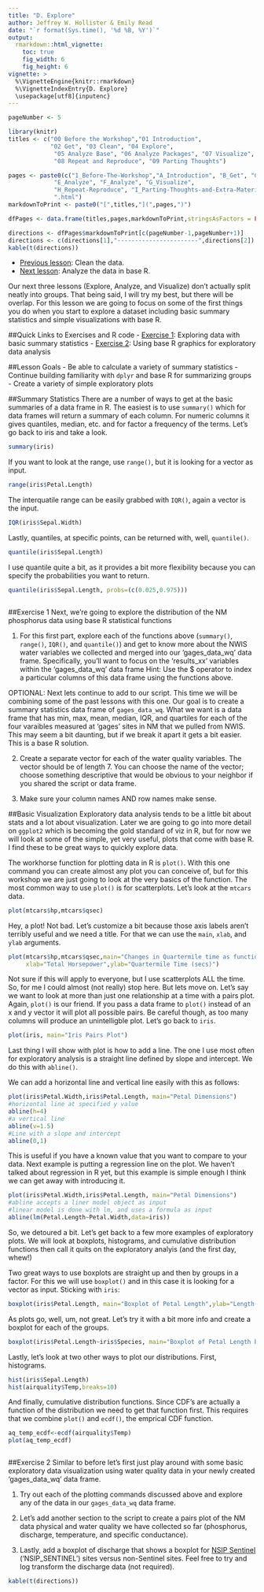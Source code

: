 ```yaml
---
title: "D. Explore"
author: Jeffrey W. Hollister & Emily Read
date: "`r format(Sys.time(), '%d %B, %Y')`"
output: 
  rmarkdown::html_vignette:
    toc: true
    fig_width: 6
    fig_height: 6
vignette: >
  %\VignetteEngine{knitr::rmarkdown}
  %\VignetteIndexEntry{D. Explore}
  \usepackage[utf8]{inputenc}
---
```

```r
pageNumber <- 5

library(knitr)
titles <- c("00 Before the Workshop","01 Introduction", 
            "02 Get", "03 Clean", "04 Explore",
             "05 Analyze Base", "06 Analyze Packages", "07 Visualize",
             "08 Repeat and Reproduce", "09 Parting Thoughts")

pages <- paste0(c("1_Before-The-Workshop","A_Introduction", "B_Get", "C_Clean", "D_Explore",
             "E_Analyze", "F_Analyze", "G_Visualize",
             "H_Repeat-Reproduce", "I_Parting-Thoughts-and-Extra-Materials"),
             ".html")
markdownToPrint <- paste0("[",titles,"](",pages,")")

dfPages <- data.frame(titles,pages,markdownToPrint,stringsAsFactors = FALSE)

directions <- dfPages$markdownToPrint[c(pageNumber-1,pageNumber+1)]
directions <- c(directions[1],"-----------------------",directions[2])
kable(t(directions))
```

- [Previous lesson](C_Clean.html): Clean the data.
- [Next lesson](E_Analyze.html): Analyze the data in base R.

Our next three lessons (Explore, Analyze, and Visualize) don't actually split neatly into groups.  That being said, I will try my best, but there will be overlap.  For this lesson we are going to focus on some of the first things you do when you start to explore a dataset including basic summary statistics and simple visualizations with base R.

##Quick Links to Exercises and R code
- [Exercise 1](#exercise-1): Exploring data with basic summary statistics
- [Exercise 2](#exercise-2): Using base R graphics for exploratory data analysis 

##Lesson Goals
- Be able to calculate a variety of summary statistics
- Continue building familiarity with `dplyr` and base R for summarizing groups
- Create a variety of simple exploratory plots

##Summary Statistics
There are a number of ways to get at the basic summaries of a data frame in R.  The easiest is to use `summary()` which for data frames will return a summary of each column.  For numeric columns it gives quantiles, median, etc. and for factor a frequency of the terms.  Let's go back to iris and take a look.

```r
summary(iris)
```

If you want to look at the range, use `range()`, but it is looking for a vector as input.

```r
range(iris$Petal.Length)
```

The interquatile range can be easily grabbed with `IQR()`, again a vector is the input.

```r
IQR(iris$Sepal.Width)
```

Lastly, quantiles, at specific points, can be returned with, well, `quantile()`.

```r
quantile(iris$Sepal.Length)
```

I use quantile quite a bit, as it provides a bit more flexibility because you can specify the probabilities you want to return.

```r
quantile(iris$Sepal.Length, probs=(c(0.025,0.975)))
```

```r
```

##Exercise 1
Next, we're going to explore the distribution of the NM phosphorus data using base R statistical functions

1. For this first part, explore each of the functions above (`summary()`, `range()`, `IQR()`, and `quantile()`) and get to know more about the NWIS water variables we collected and merged into our 'gages_data_wq' data frame.  Specifically, you'll want to focus on the 'results_xx' variables within the 'gages_data_wq' data frame Hint: Use the $ operator to index a particular columns of this data frame using the functions above. 

OPTIONAL: Next lets continue to add to our script.  This time we will be combining some of the past lessons with this one.  Our goal is to create a summary statistics data frame of `gages_data_wq`.  What we want is a data frame that has min, max, mean, median, IQR, and quartiles for each of the four varaibles measured at 'gages' sites in NM that we pulled from NWIS.  This may seem a bit daunting, but if we break it apart it gets a bit easier. This is a base R solution. 

2. Create a separate vector for each of the water quality variables.  The vector should be of length 7. You can choose the name of the vector; choose something descriptive that would be obvious to your neighbor if you shared the script or data frame. 

3. Make sure your column names AND row names make sense.

##Basic Visualization
Exploratory data analysis tends to be a little bit about stats and a lot about visualization.  Later we are going to go into more detail on `ggplot2` which is becoming the gold standard of viz in R, but for now we will look at some of the simple, yet very useful, plots that come with base R.  I find these to be great ways to quickly explore data.  

The workhorse function for plotting data in R is `plot()`.  With this one command you can create almost any plot you can conceive of, but for this workshop we are just going to look at the very basics of the function.  The most common way to use `plot()` is for scatterplots.  Let's look at the `mtcars` data.

```r
plot(mtcars$hp,mtcars$qsec)
```

Hey, a plot!  Not bad.  Let's customize a bit because those axis labels aren't terribly useful and we need a title. For that we can use the `main`, `xlab`, and `ylab` arguments.

```r
plot(mtcars$hp,mtcars$qsec,main="Changes in Quartermile time as function of horsepower",
     xlab="Total Horsepower",ylab="Quartermile Time (secs)")
```

Not sure if this will apply to everyone, but I use scatterplots ALL the time.  So, for me I could almost (not really) stop here.  But lets move on.  Let's say we want to look at more than just one relationship at a time with a pairs plot.  Again, `plot()` is our friend.  If you pass a data frame to `plot()` instead of an x and y vector it will plot all possible pairs.  Be careful though, as too many columns will produce an unintelligble plot.  Let's go back to `iris`.

```r
plot(iris, main="Iris Pairs Plot")
```

Last thing I will show with plot is how to add a line.  The one I use most often for exploratory analysis is a straight line defined by slope and intercept.  We do this with `abline()`.

We can add a horizontal line and vertical line easily with this as follows:

```r
plot(iris$Petal.Width,iris$Petal.Length, main="Petal Dimensions")
#horizontal line at specified y value
abline(h=4)
#a vertical line
abline(v=1.5)
#Line with a slope and intercept
abline(0,1)
```

This is useful if you have a known value that you want to compare to your data.  Next example is putting a regression line on the plot.  We haven't talked about regression in R yet, but this example is simple enough I think we can get away with introducing it.  

```r
plot(iris$Petal.Width,iris$Petal.Length, main="Petal Dimensions")
#abline accepts a liner model object as input
#linear model is done with lm, and uses a formula as input
abline(lm(Petal.Length~Petal.Width,data=iris))
```

So, we detoured a bit.  Let's get back to a few more examples of exploratory plots.  We will look at boxplots, histograms, and cumulative distribution functions then call it quits on the exploratory analyis (and the first day, whew!)

Two great ways to use boxplots are straight up and then by groups in a factor. For this we will use `boxplot()` and in this case it is looking for a vector as input. Sticking with `iris`:

```r
boxplot(iris$Petal.Length, main="Boxplot of Petal Length",ylab="Length(cm)")
```

As plots go, well, um, not great.  Let's try it with a bit more info and create a boxplot for each of the groups.

```r
boxplot(iris$Petal.Length~iris$Species, main="Boxplot of Petal Length by Species",ylab="Length(cm)")
```

Lastly, let's look at two other ways to plot our distributions.  First, histograms.

```r
hist(iris$Sepal.Length)
hist(airquality$Temp,breaks=10)
```

And finally, cumulative distribution functions.  Since CDF's are actually a function of the distribution we need to get that function first.  This requires that we combine `plot()` and `ecdf()`, the emprical CDF function.

```r
aq_temp_ecdf<-ecdf(airquality$Temp)
plot(aq_temp_ecdf)
```

```r
```

##Exercise 2
Similar to before let's first just play around with some basic exploratory data visualization using water quality data in your newly created 'gages_data_wq' data frame.

1. Try out each of the plotting commands discussed above and explore any of the data in our `gages_data_wq` data frame.

2. Let's add another section to the script to create a pairs plot of the NM data physical and water quality we have collected so far (phosphorus, discharge, temperature, and specific conductance).

3. Lastly, add a boxplot of discharge that shows a boxplot for [NSIP Sentinel](http://water.usgs.gov/nsip/federalneeds.html) ('NSIP_SENTINEL') sites versus non-Sentinel sites. Feel free to try and log transform the discharge data (not required).


```r
kable(t(directions))

```

